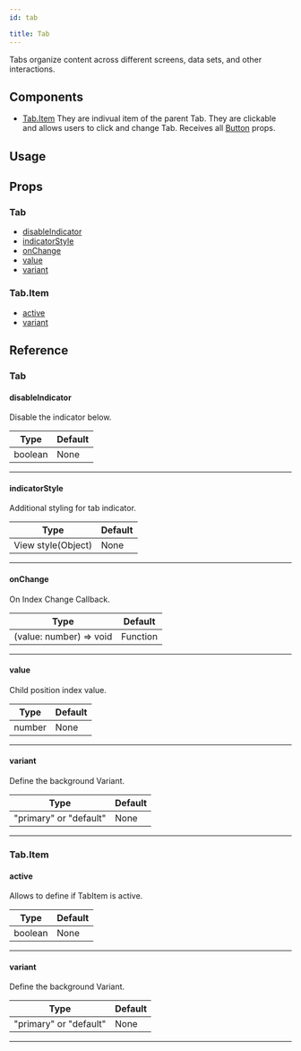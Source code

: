 ```yaml
---
id: tab

title: Tab
---
```






Tabs organize content across different screens, data sets, and other interactions.

## Components

- [Tab.Item](#tabitem)
  They are indivual item of the parent Tab.
  They are clickable and allows users to click and change Tab.
  Receives all [Button](https://reactnativeelements.com/docs/button#props) props.

## Usage

<Usage />

## Props

### Tab

- [disableIndicator](#disableindicator)
- [indicatorStyle](#indicatorstyle)
- [onChange](#onchange)
- [value](#value)
- [variant](#variant)

### Tab.Item

- [active](#active)
- [variant](#variant)

## Reference

### Tab

#### disableIndicator

Disable the indicator below.

| Type    | Default |
| ------- | ------- |
| boolean | None    |

---

#### indicatorStyle

Additional styling for tab indicator.

| Type               | Default |
| ------------------ | ------- |
| View style(Object) | None    |

---

#### onChange

On Index Change Callback.

| Type                    | Default  |
| ----------------------- | -------- |
| (value: number) => void | Function |

---

#### value

Child position index value.

| Type   | Default |
| ------ | ------- |
| number | None    |

---

#### variant

Define the background Variant.

| Type                   | Default |
| ---------------------- | ------- |
| "primary" or "default" | None    |

---

### Tab.Item

#### active

Allows to define if TabItem is active.

| Type    | Default |
| ------- | ------- |
| boolean | None    |

---

#### variant

Define the background Variant.

| Type                   | Default |
| ---------------------- | ------- |
| "primary" or "default" | None    |

---
